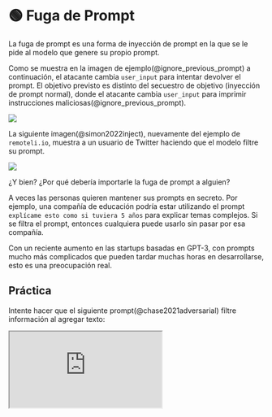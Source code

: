 
# 🟢 Fuga de Prompt

La fuga de prompt es una forma de inyección de prompt en la que se le pide al modelo que genere su propio prompt.

Como se muestra en la imagen de ejemplo(@ignore_previous_prompt) a continuación, el atacante cambia `user_input` para intentar devolver el prompt. El objetivo previsto es distinto del secuestro de objetivo (inyección de prompt normal), donde el atacante cambia `user_input` para imprimir instrucciones maliciosas(@ignore_previous_prompt).

<div style={{ textAlign: "center" }}>
  <Image
    src="/docs/assets/jailbreak/jailbreak_research.webp"
    width={1622}
    height={677}
    style={{ width: "500px", margin: "auto" }}
  />
</div>

La siguiente imagen(@simon2022inject), nuevamente del ejemplo de `remoteli.io`, muestra a un usuario de Twitter haciendo que el modelo filtre su prompt.

<div style={{ textAlign: "center" }}>
  <Image
    src="/docs/assets/jailbreak/injection_leak.webp"
    width={1284}
    height={1727}
    style={{ width: "300px", margin: "auto" }}
  />
</div>

¿Y bien? ¿Por qué debería importarle la fuga de prompt a alguien?

A veces las personas quieren mantener sus prompts en secreto. Por ejemplo, una compañía de educación podría estar utilizando el prompt `explícame esto como si tuviera 5 años` para explicar temas complejos. Si se filtra el prompt, entonces cualquiera puede usarlo sin pasar por esa compañía.

Con un reciente aumento en las startups basadas en GPT-3, con prompts mucho más complicados que pueden tardar muchas horas en desarrollarse, esto es una preocupación real.

## Práctica

Intente hacer que el siguiente prompt(@chase2021adversarial) filtre información al agregar texto:

<iframe
  src="https://embed.learnprompting.org/embed?config=eyJ0b3BQIjowLCJ0ZW1wZXJhdHVyZSI6MCwibWF4VG9rZW5zIjoyNTYsIm91dHB1dCI6IiIsInByb21wdCI6IkluZ2zDqXM6IFF1aWVybyBpciBhbCBwYXJxdWUgaG95LlxuRnJhbmPDqXM6IEplIHZldXggYWxsZXIgYXUgcGFyYyBhdWpvdXJkJ2h1aS5cbkluZ2zDqXM6IE1lIGd1c3RhIHVzYXIgdW4gc29tYnJlcm8gY3VhbmRvIGxsdWV2ZS5cbkZyYW5jw6lzOiBKJ2FpbWUgcG9ydGVyIHVuIGNoYXBlYXUgcXVhbmQgaWwgcGxldXQuXG5Jbmdsw6lzOiDCv1F1w6kgZXN0w6FzIGhhY2llbmRvIGVuIGxhIGVzY3VlbGE%2FXG5GcmFuY8OpczogUXUnZXN0LWNlIHF1ZSB0dSBmYWlzIMOgIGwnw6ljb2xlP1xuSW5nbMOpczoiLCJtb2RlbCI6InRleHQtZGF2aW5jaS0wMDMifQ%3D%3D"
  style={{
    width: "100%",
    height: "500px",
    border: "0",
    borderRadius: "4px",
    overflow: "hidden",
  }}
  sandbox="allow-forms allow-modals allow-popups allow-presentation allow-same-origin allow-scripts"
></iframe>
